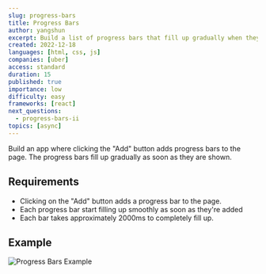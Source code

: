 ```yaml
---
slug: progress-bars
title: Progress Bars
author: yangshun
excerpt: Build a list of progress bars that fill up gradually when they are added to the page
created: 2022-12-18
languages: [html, css, js]
companies: [uber]
access: standard
duration: 15
published: true
importance: low
difficulty: easy
frameworks: [react]
next_questions:
  - progress-bars-ii
topics: [async]
---
```


Build an app where clicking the "Add" button adds progress bars to the page. The progress bars fill up gradually as soon as they are shown.

## Requirements

- Clicking on the "Add" button adds a progress bar to the page.
- Each progress bar start filling up smoothly as soon as they're added
- Each bar takes approximately 2000ms to completely fill up.

## Example

![Progress Bars Example](/img/questions/progress-bars/progress-bars-example.png)
